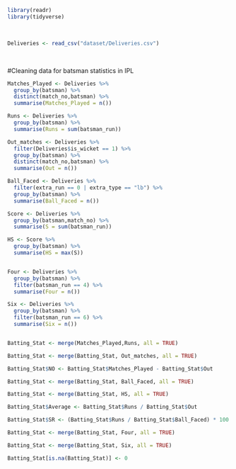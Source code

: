 ```r
library(readr)
library(tidyverse)

```

<br>

```r

Deliveries <- read_csv("dataset/Deliveries.csv")

```

<br>

#Cleaning data for batsman statistics in IPL

```r

Matches_Played <- Deliveries %>%
  group_by(batsman) %>% 
  distinct(match_no,batsman) %>% 
  summarise(Matches_Played = n())

Runs <- Deliveries %>% 
  group_by(batsman) %>% 
  summarise(Runs = sum(batsman_run))

Out_matches <- Deliveries %>% 
  filter(Deliveries$is_wicket == 1) %>% 
  group_by(batsman) %>% 
  distinct(match_no,batsman) %>% 
  summarise(Out = n())

Ball_Faced <- Deliveries %>% 
  filter(extra_run == 0 | extra_type == "lb") %>% 
  group_by(batsman) %>% 
  summarise(Ball_Faced = n())

Score <- Deliveries %>% 
  group_by(batsman,match_no) %>% 
  summarise(S = sum(batsman_run))

HS <- Score %>% 
  group_by(batsman) %>% 
  summarise(HS = max(S))


Four <- Deliveries %>% 
  group_by(batsman) %>% 
  filter(batsman_run == 4) %>% 
  summarise(Four = n())

Six <- Deliveries %>% 
  group_by(batsman) %>% 
  filter(batsman_run == 6) %>% 
  summarise(Six = n())


Batting_Stat <- merge(Matches_Played,Runs, all = TRUE)

Batting_Stat <- merge(Batting_Stat, Out_matches, all = TRUE)

Batting_Stat$NO <- Batting_Stat$Matches_Played - Batting_Stat$Out

Batting_Stat <- merge(Batting_Stat, Ball_Faced, all = TRUE)

Batting_Stat <- merge(Batting_Stat, HS, all = TRUE)

Batting_Stat$Average <- Batting_Stat$Runs / Batting_Stat$Out

Batting_Stat$SR <- (Batting_Stat$Runs / Batting_Stat$Ball_Faced) * 100

Batting_Stat <- merge(Batting_Stat, Four, all = TRUE)

Batting_Stat <- merge(Batting_Stat, Six, all = TRUE)

Batting_Stat[is.na(Batting_Stat)] <- 0

```

